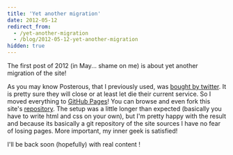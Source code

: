 ```yaml
---
title: 'Yet another migration'
date: 2012-05-12
redirect_from:
  - /yet-another-migration
  - /blog/2012-05-12-yet-another-migration
hidden: true
---
```


The first post of 2012 (in May... shame on me) is about yet another migration of
the site!

As you may know Posterous, that I previously used, was
[bought by twitter](http://blog.posterous.com/big-news). It is pretty sure they
will close or at least let die their current service. So I moved everything to
[GitHub Pages](http://pages.github.com/)! You can browse and even fork this
site's [repository](https://github.com/cloderic/cloderic.github.com). The setup
was a little longer than expected (basically you have to write html and css on
your own), but I'm pretty happy with the result and because its basically a git
repository of the site sources I have no fear of losing pages. More important,
my inner geek is satisfied!

I'll be back soon (hopefully) with real content !
